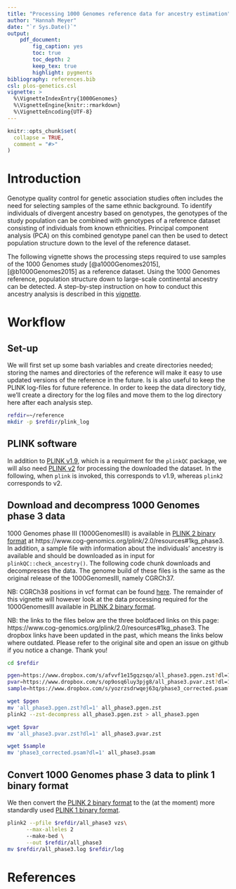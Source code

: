 ```yaml
---
title: "Processing 1000 Genomes reference data for ancestry estimation"
author: "Hannah Meyer"
date: "`r Sys.Date()`"
output:
    pdf_document:
        fig_caption: yes
        toc: true
        toc_depth: 2
        keep_tex: true
        highlight: pygments
bibliography: references.bib
csl: plos-genetics.csl
vignette: >
  %\VignetteIndexEntry{1000Genomes}
  %\VignetteEngine{knitr::rmarkdown}
  %\VignetteEncoding{UTF-8}
---
```


```r
knitr::opts_chunk$set(
  collapse = TRUE,
  comment = "#>"
)
```
# Introduction
Genotype quality control for genetic association studies often includes the need
for selecting samples of the same ethnic background.
To identify individuals of divergent ancestry based on genotypes, the genotypes
of the study population can be combined with genotypes of a reference dataset
consisting of individuals from known ethnicities. 
Principal component analysis (PCA) on this combined genotype panel can then be
used to detect population structure down to the level of the reference dataset.

The following vignette shows the processing steps required to use samples of the
1000 Genomes study [@a1000Genomes2015],[@b1000Genomes2015] as a reference
dataset. Using the 1000 Genomes reference, population structure down to
large-scale continental ancestry can be detected. A step-by-step instruction on
how to conduct this ancestry analysis is described in this [vignette](https://meyer-lab-cshl.github.io/plinkQC/articles/AncestryCheck.html).


# Workflow
## Set-up
We will first set up some bash variables and create directories needed; storing
the names and directories of the reference will make it easy to use 
updated versions of the reference in the future. 
Is is also useful to keep the PLINK log-files for future reference. In order to
keep the data directory tidy, we'll create a directory for the log files and
move them to the log directory here after each analysis step.

```bash
refdir=~/reference
mkdir -p $refdir/plink_log
```

## PLINK software
In addition to [PLINK v1.9](https://www.cog-genomics.org/plink/1.9/), which is a
requirment for the `plinkQC` package, we will also need
[PLINK v2](https://www.cog-genomics.org/plink/2.0/) for processing the
downloaded the dataset. In the following, when `plink` is invoked, this
corresponds to v1.9, whereas `plink2` corresponds to v2.

## Download and decompress 1000 Genomes phase 3 data
1000 Genomes phase III (1000GenomesIII) is available in
[PLINK 2 binary format](https://www.cog-genomics.org/plink/2.0/input#pgen) at https://www.cog-genomics.org/plink/2.0/resources#1kg_phase3.
In addition, a sample file with information about the individuals' ancestry
is available and should be downloaded as in input for `plinkQC::check_ancestry()`.
The following code chunk downloads and decompresses the data.
The genome build of
these files is the same as the original release of the 1000GenomesIII, namely
CGRCh37. 

NB: CGRCh38 positions in vcf format can be found [here](http://ftp.1000genomes.ebi.ac.uk/vol1/ftp/release/20130502/supporting/GRCh38_positions/).
The remainder of this vignette will however look at the data processing required
for the 1000GenomesIII available in
[PLINK 2 binary format](https://www.cog-genomics.org/plink/2.0/input#pgen).

NB: the links to the files below are the three boldfaced links on this page:
https://www.cog-genomics.org/plink/2.0/resources#1kg_phase3. The dropbox links
have been updated in the past, which means the links below where outdated.
Please refer to the original site and open an issue on github if you notice
a change. Thank you!
```bash
cd $refdir

pgen=https://www.dropbox.com/s/afvvf1e15gqzsqo/all_phase3.pgen.zst?dl=1
pvar=https://www.dropbox.com/s/op9osq6luy3pjg8/all_phase3.pvar.zst?dl=1
sample=https://www.dropbox.com/s/yozrzsdrwqej63q/phase3_corrected.psam?dl=1

wget $pgen
mv 'all_phase3.pgen.zst?dl=1' all_phase3.pgen.zst
plink2 --zst-decompress all_phase3.pgen.zst > all_phase3.pgen

wget $pvar
mv 'all_phase3.pvar.zst?dl=1' all_phase3.pvar.zst

wget $sample
mv 'phase3_corrected.psam?dl=1' all_phase3.psam
```

## Convert 1000 Genomes phase 3 data to plink 1 binary format
We then convert the
[PLINK 2 binary format](https://www.cog-genomics.org/plink/2.0/input#pgen) to the
(at the moment) more standardly used
[PLINK 1 binary format](https://www.cog-genomics.org/plink/1.9/inputbped).
```bash
plink2 --pfile $refdir/all_phase3 vzs\
      --max-alleles 2
      --make-bed \
      --out $refdir/all_phase3
mv $refdir/all_phase3.log $refdir/log
```

# References

